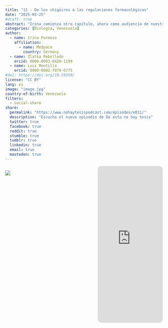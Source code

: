 ```yaml
---
title: "11 - De los chigüires a las regulaciones farmacológicas"
date: "2025-03-25"
#draft: true
abstract: "Irina comienza otro capítulo, ahora como audiencia de nuestro podcast, pero antes nos cuenta sobre su día a día, y las complejidades de la evolución y de los procesos regulatorios en la industria farmacéutica."
categories: [Biología, Venezuela]
author: 
  - name: Irina Formoso
    affiliation:
      - name: Medpace
        country: Germany
  - name: Zlatka Rebolledo
    orcid: 0000-0003-0428-1199
  - name: Luis Montilla
    orcid: 0000-0002-7079-6775
#doi: https://doi.org/10.59350/
license: "CC BY"
lang: es
image: "image.jpg"
country-of-birth: Venezuela
filters:
  - social-share
share:
  permalink: "https://www.nohaytesispodcast.com/episodes/e011/"
  description: "Escucha el nuevo episodio de De esto no hay tesis"
  twitter: true
  facebook: true
  reddit: true
  stumble: true
  tumblr: true
  linkedin: true
  email: true
  mastodon: true
---
```

:::::::::::::: {.columns}

::: {.column width="45%"}
![](image.jpg)
:::
::: {.column width="10%"}
:::
::: {.column width="45%"}
<iframe style="border-radius:12px" src="https://open.spotify.com/episode/1RSE613DEkYl1e3I56XNYC?si=z__2OPcNQvy0dGEjfgFHWA" width="100%" height="500" frameBorder="0" allowfullscreen="" allow="autoplay; clipboard-write; encrypted-media; fullscreen; picture-in-picture" loading="lazy"></iframe>
:::
:::::::::::::: 

